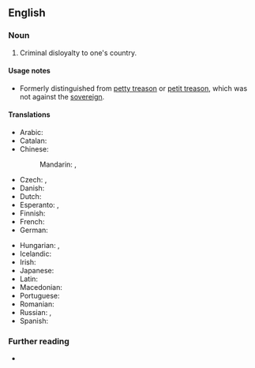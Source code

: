 ==English==

===Noun===
{{en-noun|-}}

# Criminal disloyalty to one's country.

====Usage notes====
* Formerly distinguished from [[petty treason]] or [[petit treason]], which was not against the [[sovereign]].

====Translations====
{{trans-top|Criminal disloyalty to one's country}}
* Arabic: {{t|ar|خِيَانَة عُظْمَى|f|tr=ḵiyāna ʿuẓmā}}
* Catalan: {{t|ca|alta traïció|f}}
* Chinese:
*: Mandarin: {{t+|cmn|叛國罪|sc=Hani}}, {{t+|cmn|叛国罪|tr=pànguózuì|sc=Hani}}
* Czech: {{t+|cs|velezrada|f}}, {{t|cs|vlastizrada|f}}
* Danish: {{t|da|højforræderi|n}}
* Dutch: {{t+|nl|hoogverraad}}
* Esperanto: {{t|eo|altperfido}}, {{t|eo|ŝtatperfido}}
* Finnish: {{t+|fi|maanpetos}}
* French: {{t+|fr|haute trahison|f}}
* German: {{t+|de|Hochverrat|m}}
{{trans-mid}}
* Hungarian: {{t|hu|felségárulás}}, {{t+|hu|hazaárulás}}
* Icelandic: {{t+|is|landráð|n-p}}
* Irish: {{t|ga|ardtréas|m}}
* Japanese: {{t|ja|大逆罪|tr=たいぎゃくざい, taigyakuzai|sc=Jpan}}
* Latin: {{t|la|perduellio}}
* Macedonian: {{t|mk|велепредавство|n|tr=veleprédavstvo}}
* Portuguese: {{t|pt|alta traição|f}}
* Romanian: {{t|ro|înaltă trădare|f}}
* Russian: {{t+|ru|госуда́рственная изме́на|f}}, {{t|ru|изме́на Ро́дине|f}}
* Spanish: {{t|es|alta traición|f}}
{{trans-bottom}}

===Further reading===
* {{pedia}}